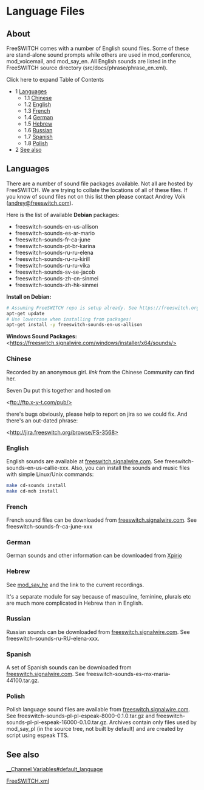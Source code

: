 
# Language Files 

 

## About

FreeSWITCH comes with a number of English sound files. Some of these are stand-alone sound prompts while others are used in mod\_conference, mod\_voicemail, and mod\_say\_en. All English sounds are listed in the FreeSWITCH source directory (src/docs/phrase/phrase\_en.xml).

Click here to expand Table of Contents

* 1 [Languages](#languages)  
   * 1.1 [Chinese](#languages)  
   * 1.2 [English](#languages)  
   * 1.3 [French](#languages)  
   * 1.4 [German](#languages)  
   * 1.5 [Hebrew](#languages)  
   * 1.6 [Russian](#languages)  
   * 1.7 [Spanish](#languages)  
   * 1.8 [Polish](#languages)
* 2 [See also](#languages)

## Languages

There are a number of sound file packages available. Not all are hosted by FreeSWITCH. We are trying to collate the locations of all of these files. If you know of sound files not on this list then please contact Andrey Volk (andrey@freeswitch.com).

Here is the list of available **Debian** packages:

* freeswitch-sounds-en-us-allison
* freeswitch-sounds-es-ar-mario
* freeswitch-sounds-fr-ca-june
* freeswitch-sounds-pt-br-karina
* freeswitch-sounds-ru-ru-elena
* freeswitch-sounds-ru-ru-kirill
* freeswitch-sounds-ru-ru-vika
* freeswitch-sounds-sv-se-jacob
* freeswitch-sounds-zh-cn-sinmei
* freeswitch-sounds-zh-hk-sinmei

**Install on Debian:**

```bash
# Assuming FreeSWITCH repo is setup already. See https://freeswitch.org/confluence/display/FREESWITCH/Debian+9+Stretch
apt-get update
# Use lowercase when installing from packages!
apt-get install -y freeswitch-sounds-en-us-allison
```

  
**Windows Sound Packages:** \<https://freeswitch.signalwire.com/windows/installer/x64/sounds/>

### Chinese

Recorded by an anonymous girl. _link_ from the Chinese Community can find her.

Seven Du put this together and hosted on

\<ftp://ftp.x-y-t.com/pub/>

there's bugs obviously, please help to report on jira so we could fix. And there's an out-dated phrase: 

\<http://jira.freeswitch.org/browse/FS-3568>

### English

English sounds are available at [freeswitch.signalwire.com](https://freeswitch.signalwire.com). See freeswitch-sounds-en-us-callie-xxx. Also, you can install the sounds and music files with simple Linux/Unix commands:

  
```bash
make cd-sounds install
make cd-moh install
```

### French

French sound files can be downloaded from [freeswitch.signalwire.com](https://freeswitch.signalwire.com). See freeswitch-sounds-fr-ca-june-xxx

### German

German sounds and other information can be downloaded from [Xpirio](http://freeswitch.xpirio.com/)

### Hebrew

See [mod\_say\_he](../Modules/mod_say_he_13173303.mdx#about) and the link to the current recordings.

It's a separate module for say because of masculine, feminine, plurals etc are much more complicated in Hebrew than in English.

### Russian

Russian sounds can be downloaded from [freeswitch.signalwire.com](https://freeswitch.signalwire.com). See freeswitch-sounds-ru-RU-elena-xxx.

### Spanish

A set of Spanish sounds can be downloaded from [freeswitch.signalwire.com](https://freeswitch.signalwire.com). See freeswitch-sounds-es-mx-maria-44100.tar.gz.

### Polish

Polish language sound files are available from [freeswitch.signalwire.com](https://freeswitch.signalwire.com). See freeswitch-sounds-pl-pl-espeak-8000-0.1.0.tar.gz and freeswitch-sounds-pl-pl-espeak-16000-0.1.0.tar.gz. Archives contain only files used by mod\_say\_pl (in the source tree, not built by default) and are created by script using espeak TTS.

## See also

[\_\_Channel Variables#default\_language](../Dialplan/Variables-Archive/x__Channel-Variables_1048892.mdx#channel-variables-in-dial-strings)

[FreeSWITCH.xml](../Miscellaneous/Freeswitch.xml.fsxml_13173072.mdx#default-configuration-file)